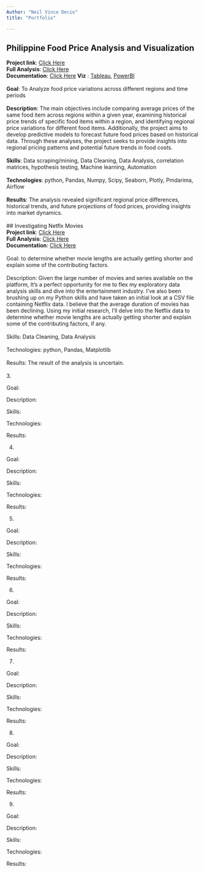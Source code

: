 ```yaml
---
Author: "Neil Vince Decio"
title: "Portfolio"

---
```


##  Philippine Food Price Analysis and Visualization<br>
**Project link**: [Click Here](https://github.com/envicdus/Data_Analysis/tree/main/Philippine_food_price_Analysis_and_Visualization)<br>
**Full Analysis**: [Click Here](_site\Philippine_food_price_Analysis_and_Visualization\Reports\full_report.html)<br>
**Documentation**: [Click Here](https://github.com/envicdus/Data_Analysis/blob/main/Philippine_food_price_Analysis_and_Visualization/README.md)
**Viz** : [Tableau](https://public.tableau.com/views/PhilippineFoodPriceAnalysisandDashboard/foodpricedashboard?:language=en-US&:sid=&:redirect=auth&:display_count=n&:origin=viz_share_link), [PowerBI](https://github.com/envicdus/Data_Analysis/tree/main/Philippine_food_price_Analysis_and_Visualization/Reports/PowerBI)
\
\
**Goal**: To Analyze food price variations across different regions and time periods
\
\
**Description**: The main objectives include comparing average prices of the same food item across regions within a given year, examining historical price trends of specific food items within a region, and identifying regional price variations for different food items. Additionally, the project aims to develop predictive models to forecast future food prices based on historical data. Through these analyses, the project seeks to provide insights into regional pricing patterns and potential future trends in food costs.
\
\
**Skills**: Data scraping/mining, Data Cleaning, Data Analysis, correlation matrices, hypothesis testing, Machine learning, Automation
\
\
**Technologies**: python, Pandas, Numpy, Scipy, Seaborn, Plotly, Pmdarima, Airflow
\
\
**Results**: The analysis revealed significant regional price differences, historical trends, and future projections of food prices, providing insights into market dynamics.
\
\
## Investigating Netflx Movies<br>
**Project link**: [Click Here]()<br>
**Full Analysis**: [Click Here](_site\Philippine_food_price_Analysis_and_Visualization\Reports\full_report.html)<br>
**Documentation**: [Click Here]()
\
\
Goal:  to determine whether movie lengths are actually getting shorter and explain some of the contributing factors.
\
\
Description: Given the large number of movies and series available on the platform, It’s a perfect opportunity for me to flex my exploratory data analysis skills and dive into the entertainment industry. I’ve also been brushing up on my Python skills and have taken an initial look at a CSV file containing Netflix data. I believe that the average duration of movies has been declining. Using my initial research, I’ll delve into the Netflix data to determine whether movie lengths are actually getting shorter and explain some of the contributing factors, if any.
\
\
Skills: Data Cleaning, Data Analysis
\
\
Technologies: python, Pandas, Matplotlib
\
\
Results: The result of the analysis is uncertain.
\
\
3. 

Goal: 

Description: 

Skills: 

Technologies: 

Results: 

4. 

Goal: 

Description: 

Skills: 

Technologies: 

Results: 

5. 

Goal: 

Description: 

Skills: 

Technologies: 

Results: 

6. 

Goal: 

Description: 

Skills: 

Technologies: 

Results: 

7. 

Goal: 

Description: 

Skills: 

Technologies: 

Results: 

8. 

Goal: 

Description: 

Skills: 

Technologies: 

Results: 

9. 

Goal: 

Description: 

Skills: 

Technologies: 

Results: 